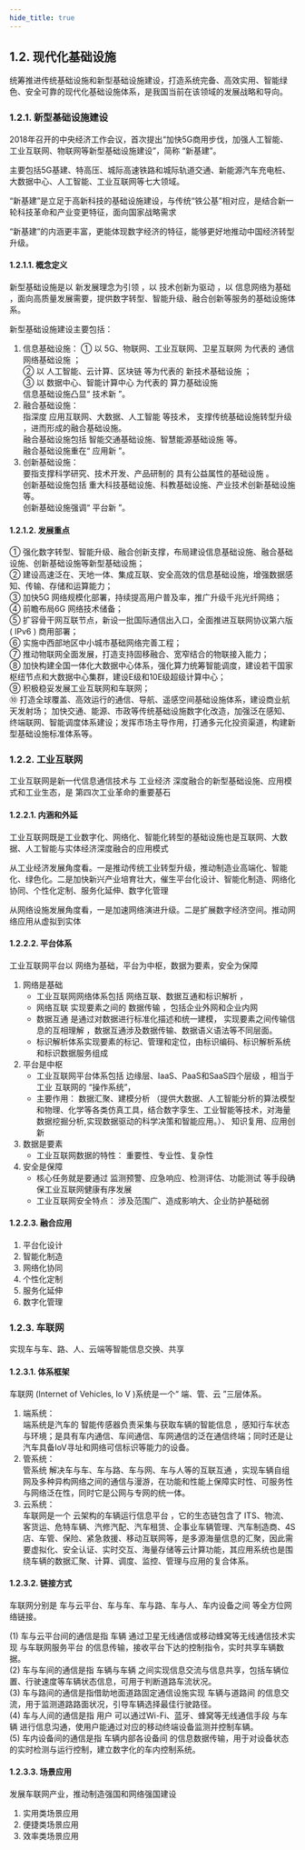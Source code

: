 ```yaml
---
hide_title: true
---
```


## 1.2. 现代化基础设施
统筹推进传统基础设施和新型基础设施建设，打造系统完备、高效实用、智能绿色、安全可靠的现代化基础设施体系，是我国当前在该领域的发展战略和导向。

### 1.2.1. 新型基础设施建设
2018年召开的中央经济工作会议，首次提出“加快5G商用步伐，加强人工智能、工业互联网、物联网等新型基础设施建设”，简称 “新基建”。

 <Highlight>主要包括5G基建、特高压、城际高速铁路和城际轨道交通、新能源汽车充电桩、大数据中心、人工智能、工业互联网等七大领域。</Highlight> 

“新基建”是立足于高新科技的基础设施建设，与传统“铁公基”相对应，是结合新一轮科技革命和产业变更特征，面向国家战略需求

“新基建”的内涵更丰富，更能体现数字经济的特征，能够更好地推动中国经济转型升级。

#### 1.2.1.1. 概念定义
新型基础设施是以 <Highlight>新发展理念为引领</Highlight> ，以 <Highlight>技术创新为驱动</Highlight> ，以 <Highlight>信息网络为基础</Highlight> ，面向高质量发展需要，提供数字转型、智能升级、融合创新等服务的基础设施体系。

新型基础设施建设主要包括：
1. 信息基础设施：
    ① 以  <Highlight>5G、物联网、工业互联网、卫星互联网</Highlight> 为代表的 <Highlight>通信网络基础设施</Highlight> ；  
    ② 以 <Highlight>人工智能、云计算、区块链</Highlight> 等为代表的 <Highlight>新技术基础设施</Highlight> ；  
    ③ 以 <Highlight>数据中心、智能计算中心</Highlight> 为代表的 <Highlight>算力基础设施</Highlight>   
    信息基础设施凸显“ <Highlight>技术新</Highlight> ”。   
2. 融合基础设施：  
    指深度 <Highlight>应用互联网、大数据、人工智能</Highlight> 等技术， <Highlight>支撑传统基础设施转型升级</Highlight> ，进而形成的融合基础设施。  
    融合基础设施包括 <Highlight>智能交通基础设施、智慧能源基础设施</Highlight> 等。  
    融合基础设施重在“ <Highlight>应用新</Highlight> ”。
3. 创新基础设施：  
    要指支撑科学研究、技术开发、产品研制的 <Highlight>具有公益属性的基础设施</Highlight> 。  
    创新基础设施包括 <Highlight>重大科技基础设施、科教基础设施、产业技术创新基础设施</Highlight> 等。  
    创新基础设施强调“ <Highlight>平台新</Highlight> ”。

#### 1.2.1.2. 发展重点
① 强化数字转型、智能升级、融合创新支撑，布局建设信息基础设施、融合基础设施、创新基础设施等新型基础设施；  
② 建设高速泛在、天地一体、集成互联、安全高效的信息基础设施，增强数据感知、传输、存储和运算能力；  
③ 加快5G 网络规模化部署，持续提高用户普及率，推广升级千兆光纤网络；  
④ 前瞻布局6G 网络技术储备；  
⑤ 扩容骨干网互联节点，新设一批国际通信出入口，全面推进互联网协议第六版( IPv6 ) 商用部署；  
⑥ 实施中西部地区中小城市基础网络完善工程；  
⑦ 推动物联网全面发展，打造支持固移融合、宽窄结合的物联接入能力；  
⑧ 加快构建全国一体化大数据中心体系，强化算力统筹智能调度，建设若干国家枢纽节点和大数据中心集群，建设E级和10E级超级计算中心；  
⑨ 积极稳妥发展工业互联网和车联网；  
⑩ 打造全球覆盖、高效运行的通信、导航、遥感空间基础设施体系，建设商业航天发射场； 加快交通、能源、市政等传统基础设施数字化改造，加强泛在感知、终端联网、智能调度体系建设；发挥市场主导作用，打通多元化投资渠道，构建新型基础设施标准体系等。

### 1.2.2. 工业互联网
工业互联网是新一代信息通信技术与 <Highlight>工业经济</Highlight> 深度融合的新型基础设施、应用模式和工业生态，是 <Highlight>第四次工业革命的重要基石</Highlight> 

#### 1.2.2.1. 内涵和外延
工业互联网既是工业数字化、网络化、智能化转型的基础设施也是互联网、大数据、人工智能与实体经济深度融合的应用模式  

从工业经济发展角度看。一是推动传统工业转型升级，推动制造业高端化、智能化、绿色化。二是加快新兴产业培育壮大，催生平台化设计、智能化制造、网络化协同、个性化定制、服务化延伸、数字化管理

从网络设施发展角度看，一是加速网络演进升级。二是扩展数字经济空间。推动网络应用从虚拟到实体

#### 1.2.2.2. 平台体系
工业互联网平台以 <Highlight>网络为基础，平台为中枢，数据为要素，安全为保障</Highlight>   
1. 网络是基础  
    - 工业互联网网络体系包括 <Highlight>网络互联、数据互通和标识解析</Highlight> ，  
    -  <Highlight>网络互联</Highlight> 实现要素之间的 <Highlight>数据传输</Highlight> ，包括企业外网和企业内网  
    -  <Highlight>数据互通</Highlight> 是通过对数据进行标准化描述和统一建模， <Highlight>实现要素之间传输信息的互相理解</Highlight> ，数据互通涉及数据传输、数据语义语法等不同层面。  
    -  <Highlight>标识解析体系实现要素的标记、管理和定位，由标识编码、标识解析系统和标识数据服务组成</Highlight> 
2. 平台是中枢
    - 工业互联网平台体系包括 <Highlight>边缘层、IaaS、PaaS和SaaS四个层级</Highlight> ，相当于工业 互联网的 “操作系统”，  
    - 主要作用： <Highlight>数据汇聚、建模分析</Highlight> （提供大数据、人工智能分析的算法模型和物理、化学等各类仿真工具，结合数字孪生、工业智能等技术，对海量数据挖掘分析,实现数据驱动的科学决策和智能应用。）、 <Highlight>知识复用、应用创新</Highlight> 
3. 数据是要素
    - 工业互联网数据的特性： <Highlight>重要性、专业性、复杂性</Highlight> 
4. 安全是保障
    - 核心任务就是要通过 <Highlight>监测预警、应急响应、检测评估、功能测试</Highlight> 等手段确保工业互联网健康有序发展
    - 工业互联网安全特点： <Highlight>涉及范围广、造成影响大、企业防护基础弱</Highlight> 

#### 1.2.2.3. 融合应用
1. 平台化设计
2. 智能化制造
3. 网络化协同
4. 个性化定制
5. 服务化延伸
6. 数字化管理

### 1.2.3. 车联网
实现车与车、路、人、云端等智能信息交换、共享

#### 1.2.3.1. 体系框架
车联网 (Internet of Vehicles, Io V )系统是一个“ <Highlight>端、管、云</Highlight> ”三层体系。

1. 端系统：  
    端系统是汽车的 <Highlight>智能传感器负责采集与获取车辆的智能信息</Highlight> ，感知行车状态与环境；是具有车内通信、车间通信、车网通信的泛在通信终端；同时还是让汽车具备IoV寻址和网络可信标识等能力的设备。
2. 管系统：  
    管系统 <Highlight>解决车与车、车与路、车与网、车与人等的互联互通</Highlight> ，实现车辆自组网及多种异构网络之间的通信与漫游，在功能和性能上保障实时性、可服务性与网络泛在性，同时它是公网与专网的统一体。
3. 云系统：  
    车联网是一个 <Highlight>云架构的车辆运行信息平台</Highlight> ，它的生态链包含了 ITS、物流、客货运、危特车辆、汽修汽配、汽车租赁、企事业车辆管理、汽车制造商、4S店、车管、保险、紧急救援、移动互联网等，是多源海量信息的汇聚，因此需要虚拟化、安全认证、实时交互、海量存储等云计算功能，其应用系统也是围绕车辆的数据汇聚、计算、调度、监控、管理与应用的复合体系。

#### 1.2.3.2. 链接方式
车联网分别是 <Highlight>车与云平台、车与车、车与路、车与人、车内设备之间</Highlight> 等全方位网络链接。

(1) 车与云平台间的通信是指 <Highlight>车辆</Highlight> 通过卫星无线通信或移动蜂窝等无线通信技术实现 <Highlight>与车联网服务平台</Highlight> 的信息传输，接收平台下达的控制指令，实时共享车辆数据。   
(2) 车与车间的通信是指 <Highlight>车辆与车辆</Highlight> 之间实现信息交流与信息共享，包括车辆位置、行驶速度等车辆状态信息，可用于判断道路车流状况。  
(3) 车与路间的通信是指借助地面道路固定通信设施实现 <Highlight>车辆与道路间</Highlight> 的信息交流，用于监测道路路面状况，引导车辆选择最佳行驶路径。  
(4) 车与人间的通信是指 <Highlight>用户</Highlight> 可以通过Wi-Fi、蓝牙、蜂窝等无线通信手段 <Highlight>与车辆</Highlight> 进行信息沟通，使用户能通过对应的移动终端设备监测并控制车辆。  
(5) 车内设备间的通信是指 <Highlight>车辆内部各设备间</Highlight> 的信息数据传输，用于对设备状态的实时检测与运行控制，建立数字化的车内控制系统。

#### 1.2.3.3. 场景应用
发展车联网产业，推动制造强国和网络强国建设

1. 实用类场景应用
2. 便捷类场景应用
3. 效率类场景应用
